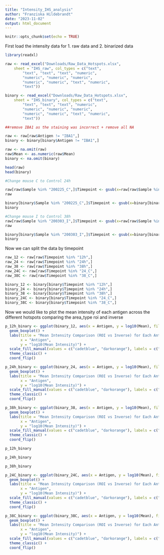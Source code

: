 ```yaml
---
title: "Intensity_IHS_analysis"
author: "Franziska Hildebrandt"
date: "2023-11-02"
output: html_document
---
```


```r
knitr::opts_chunk$set(echo = TRUE)
```

First load the intensity data for 1. raw data and 2. binarized data

```r

library(readxl)

raw <- read_excel("Downloads/Raw_Data_Hotspots.xlsx", 
    sheet = "IHS_raw", col_types = c("text", 
        "text", "text", "text", "numeric", 
        "numeric", "numeric", "numeric", 
        "numeric", "numeric", "text", "numeric", 
        "text"))

binary <- read_excel("Downloads/Raw_Data_Hotspots.xlsx", 
    sheet = "IHS_binary", col_types = c("text", 
        "text", "text", "text", "numeric", 
        "numeric", "numeric", "numeric", 
        "numeric", "numeric", "text", "numeric", 
        "text"))

##remove IBA1 as the staining was incorrect + remove all NA

raw <- raw[raw$Antigen != "IBA1",]
binary <- binary[binary$Antigen != "IBA1",]

raw <- na.omit(raw)
raw$Mean <- as.numeric(raw$Mean)
binary <- na.omit(binary)

head(raw)
head(binary)

#Change mouse C to Control 24h

raw[raw$Sample %in% "200225_C",]$Timepoint <- gsub(x=raw[raw$Sample %in% "200225_C",]$Timepoint, pattern = "24h", replacement = "24h_C")
raw

binary[binary$Sample %in% "200225_C",]$Timepoint <- gsub(x=binary[binary$Sample %in% "200225_C",]$Timepoint, pattern = "24h", replacement = "24h_C")
binary

#Change mouse I to Control 38h
raw[raw$Sample %in% "200303_I",]$Timepoint <- gsub(x=raw[raw$Sample %in% "200303_I",]$Timepoint, pattern = "38h", replacement = "38h_C")
raw

binary[binary$Sample %in% "200303_I",]$Timepoint <- gsub(x=binary[binary$Sample %in% "200303_I",]$Timepoint, pattern = "38h", replacement = "38h_C")
binary

```

Now we can split the data by timepoint

```r

raw_12 <- raw[raw$Timepoint %in% "12h",]
raw_24 <- raw[raw$Timepoint %in% "24h",]
raw_38 <- raw[raw$Timepoint %in% "38h",]
raw_24C <- raw[raw$Timepoint %in% "24_C",]
raw_38C <- raw[raw$Timepoint %in% "38_C",]

binary_12 <- binary[binary$Timepoint %in% "12h",]
binary_24 <- binary[binary$Timepoint %in% "24h",]
binary_38 <- binary[binary$Timepoint %in% "38h",]
binary_24C <- binary[binary$Timepoint %in% "24_C",]
binary_38C <- binary[binary$Timepoint %in% "38_C",]


```
Now we would like to plot the mean intensity of each antigen across the different hotspots comparing the area_type roi and inverse 

```r

p_12h_binary <- ggplot(binary_12, aes(x = Antigen, y = log10(Mean), fill = Area_type)) +
  geom_boxplot() +
  labs(title = "Mean Intensity Comparison (ROI vs Inverse) for Each Antigen",
       x = "Antigen",
       y = "log10(Mean Intensity)") +
  scale_fill_manual(values = c("cadetblue", "darkorange"), labels = c("encompassing tissue", "IHS")) +
  theme_classic() +
  coord_flip()

p_24h_binary <- ggplot(binary_24, aes(x = Antigen, y = log10(Mean), fill = Area_type)) +
  geom_boxplot() +
  labs(title = "Mean Intensity Comparison (ROI vs Inverse) for Each Antigen",
       x = "Antigen",
       y = "log10(Mean Intensity)") +
  scale_fill_manual(values = c("cadetblue", "darkorange"), labels = c("encompassing tissue", "IHS")) +
  theme_classic() +
  coord_flip()

p_38h_binary <- ggplot(binary_38, aes(x = Antigen, y = log10(Mean), fill = Area_type)) +
  geom_boxplot() +
  labs(title = "Mean Intensity Comparison (ROI vs Inverse) for Each Antigen",
       x = "Antigen",
       y = "log10(Mean Intensity)") +
  scale_fill_manual(values = c("cadetblue", "darkorange"), labels = c("encompassing tissue", "IHS")) +
  theme_classic() +
  coord_flip()

p_12h_binary

p_24h_binary

p_38h_binary

p_24C_binary <- ggplot(binary_24C, aes(x = Antigen, y = log10(Mean), fill = Area_type)) +
  geom_boxplot() +
  labs(title = "Mean Intensity Comparison (ROI vs Inverse) for Each Antigen",
       x = "Antigen",
       y = "log10(Mean Intensity)") +
  scale_fill_manual(values = c("cadetblue", "darkorange"), labels = c("encompassing tissue", "IHS")) +
  theme_classic() +
  coord_flip()

p_38C_binary <- ggplot(binary_38C, aes(x = Antigen, y = log10(Mean), fill = Area_type)) +
  geom_boxplot() +
  labs(title = "Mean Intensity Comparison (ROI vs Inverse) for Each Antigen",
       x = "Antigen",
       y = "log10(Mean Intensity)") +
  scale_fill_manual(values = c("cadetblue", "darkorange"), labels = c("encompassing tissue", "IHS")) +
  theme_classic() +
  coord_flip()

```


